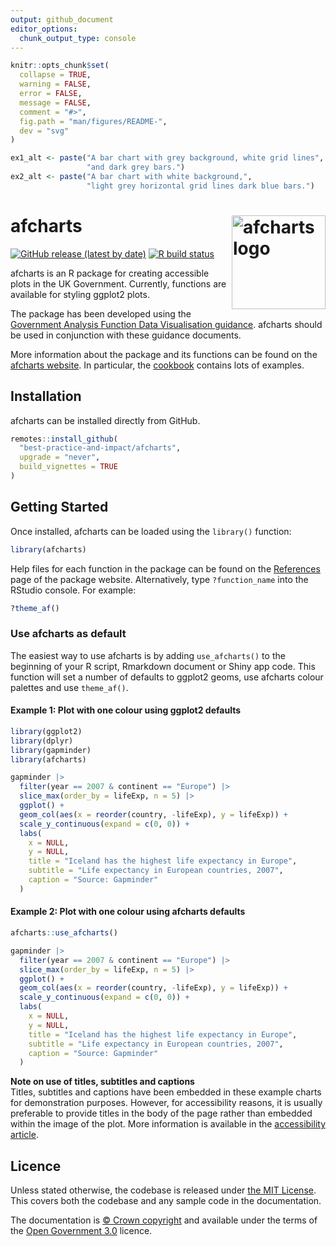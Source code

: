 ```yaml
---
output: github_document
editor_options: 
  chunk_output_type: console
---
```


<!-- README.md is generated from README.Rmd. Please edit that file -->

```r
knitr::opts_chunk$set(
  collapse = TRUE,
  warning = FALSE,
  error = FALSE,
  message = FALSE,
  comment = "#>",
  fig.path = "man/figures/README-",
  dev = "svg"
)

ex1_alt <- paste("A bar chart with grey background, white grid lines",
                 "and dark grey bars.")
ex2_alt <- paste("A bar chart with white background,",
                 "light grey horizontal grid lines dark blue bars.")

```

# afcharts <img src="man/figures/logo.svg" alt="afcharts logo" align="right" height="150"/>

<!-- badges: start -->

[![GitHub release (latest by date)](https://img.shields.io/github/v/release/best-practice-and-impact/afcharts)](https://github.com/best-practice-and-impact/afcharts/releases/latest) [![R build status](https://github.com/best-practice-and-impact/afcharts/workflows/R-CMD-check/badge.svg)](https://github.com/best-practice-and-impact/afcharts/actions)

<!-- badges: end -->

afcharts is an R package for creating accessible plots in the UK Government. Currently, functions are available for styling ggplot2 plots.

The package has been developed using the [Government Analysis Function Data Visualisation guidance](https://analysisfunction.civilservice.gov.uk/policy-store/data-visualisation-charts/).
afcharts should be used in conjunction with these guidance documents.

More information about the package and its functions can be found on the [afcharts website](https://best-practice-and-impact.github.io/afcharts). 
In particular, the [cookbook](https://best-practice-and-impact.github.io/afcharts/articles/cookbook.html) contains lots of examples. 


## Installation

afcharts can be installed directly from GitHub.

``` r
remotes::install_github(
  "best-practice-and-impact/afcharts",
  upgrade = "never",
  build_vignettes = TRUE
)
```


## Getting Started

Once installed, afcharts can be loaded using the `library()` function:

``` r
library(afcharts)
```

Help files for each function in the package can be found on the [References](https://best-practice-and-impact.github.io/afcharts/reference) page of the package website. Alternatively, type `?function_name` into the RStudio console. For example:

``` r
?theme_af()
```


### Use afcharts as default

The easiest way to use afcharts is by adding `use_afcharts()` to the beginning of your R script, Rmarkdown document or Shiny app code. This function will set a number of defaults to ggplot2 geoms, use afcharts colour palettes and use `theme_af()`. 

#### Example 1: Plot with one colour using ggplot2 defaults

```r
library(ggplot2)
library(dplyr)
library(gapminder)
library(afcharts)

gapminder |> 
  filter(year == 2007 & continent == "Europe") |>
  slice_max(order_by = lifeExp, n = 5) |>
  ggplot() +
  geom_col(aes(x = reorder(country, -lifeExp), y = lifeExp)) +
  scale_y_continuous(expand = c(0, 0)) +
  labs(
    x = NULL,
    y = NULL,
    title = "Iceland has the highest life expectancy in Europe",
    subtitle = "Life expectancy in European countries, 2007",
    caption = "Source: Gapminder"
  )
```

#### Example 2: Plot with one colour using afcharts defaults

```r
afcharts::use_afcharts()

gapminder |> 
  filter(year == 2007 & continent == "Europe") |>
  slice_max(order_by = lifeExp, n = 5) |>
  ggplot() +
  geom_col(aes(x = reorder(country, -lifeExp), y = lifeExp)) +
  scale_y_continuous(expand = c(0, 0)) +
  labs(
    x = NULL,
    y = NULL,
    title = "Iceland has the highest life expectancy in Europe",
    subtitle = "Life expectancy in European countries, 2007",
    caption = "Source: Gapminder"
  )
```

**Note on use of titles, subtitles and captions** <br>
Titles, subtitles and captions have been embedded in these example charts for demonstration purposes. However, for accessibility reasons, it is usually preferable to provide titles in the body of the page rather than embedded within the image of the plot. More information is available in the [accessibility article](https://best-practice-and-impact.github.io/afcharts/articles/accessibility.html#other-accessibility-considerations).

## Licence

Unless stated otherwise, the codebase is released under [the MIT License](LICENSE). This covers both the codebase and any sample code in the documentation.

The documentation is [© Crown copyright](http://www.nationalarchives.gov.uk/information-management/re-using-public-sector-information/uk-government-licensing-framework/crown-copyright/) and available under the terms
of the [Open Government 3.0](http://www.nationalarchives.gov.uk/doc/open-government-licence/version/3/) licence.
